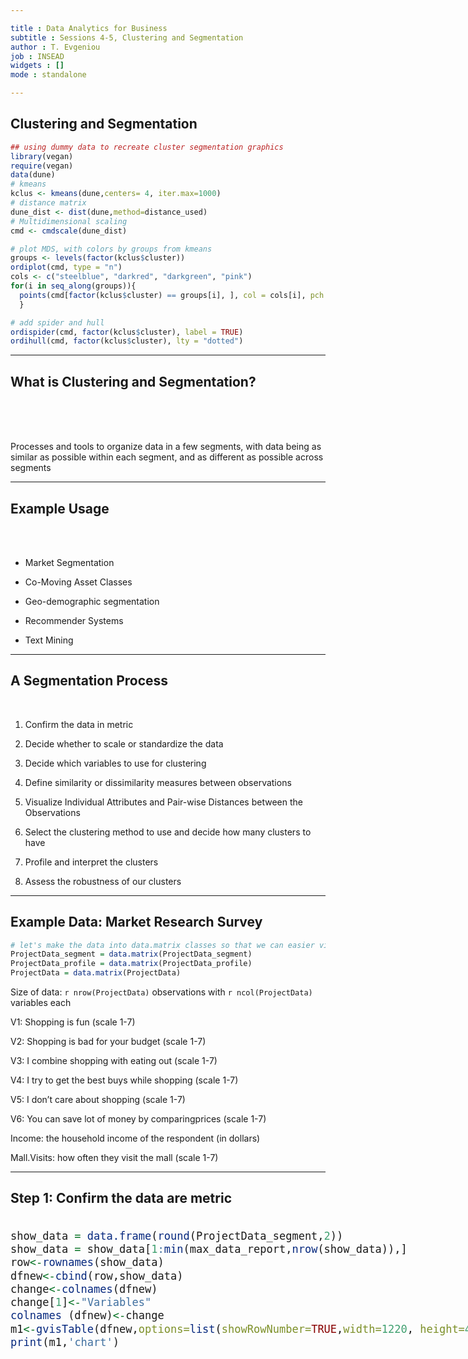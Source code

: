 ```yaml
---

title : Data Analytics for Business
subtitle : Sessions 4-5, Clustering and Segmentation
author : T. Evgeniou 
job : INSEAD
widgets : []
mode : standalone 

---
```


## Clustering and Segmentation

```r
## using dummy data to recreate cluster segmentation graphics
library(vegan)
require(vegan)
data(dune)
# kmeans
kclus <- kmeans(dune,centers= 4, iter.max=1000)
# distance matrix
dune_dist <- dist(dune,method=distance_used)
# Multidimensional scaling
cmd <- cmdscale(dune_dist)
```

```r
# plot MDS, with colors by groups from kmeans
groups <- levels(factor(kclus$cluster))
ordiplot(cmd, type = "n")
cols <- c("steelblue", "darkred", "darkgreen", "pink")
for(i in seq_along(groups)){
  points(cmd[factor(kclus$cluster) == groups[i], ], col = cols[i], pch = 16)
  }

# add spider and hull
ordispider(cmd, factor(kclus$cluster), label = TRUE)
ordihull(cmd, factor(kclus$cluster), lty = "dotted")
```


---

## What is Clustering and Segmentation?

<br>
<br>
<br>

Processes and tools to organize data in a few segments, with data being as similar as possible within each segment, and as different as possible across segments

---

## Example Usage

<br>
<br>

- Market Segmentation

- Co-Moving Asset Classes

- Geo-demographic segmentation

- Recommender Systems

- Text Mining


---

## A Segmentation Process

<br>

1. Confirm the data in metric 

2. Decide whether to scale or standardize the data

3. Decide which variables to use for clustering

4. Define similarity or dissimilarity measures between observations

5. Visualize Individual Attributes and  Pair-wise Distances between the Observations

6. Select the clustering method to use and decide how many clusters to have

7. Profile and interpret the clusters 

8. Assess the robustness of our clusters

---

## Example Data: Market Research Survey


```r
# let's make the data into data.matrix classes so that we can easier visualize them
ProjectData_segment = data.matrix(ProjectData_segment)
ProjectData_profile = data.matrix(ProjectData_profile)
ProjectData = data.matrix(ProjectData)
```

Size of data: `r nrow(ProjectData)` observations with `r ncol(ProjectData)` variables each

V1: Shopping is fun (scale 1-7)

V2: Shopping is bad for your budget (scale 1-7)

V3: I combine shopping with eating out (scale 1-7)

V4: I try to get the best buys while shopping (scale 1-7)

V5: I don't care about shopping (scale 1-7)

V6: You can save lot of money by comparingprices (scale 1-7)

Income: the household income of the respondent (in dollars)

Mall.Visits: how often they visit the mall (scale 1-7)

---

## Step 1: Confirm the data are metric 


<style>
.wrapper{
height: 120%;
width: 900px;
overflow: auto;
}
</style>
<div class="wrapper" style="font-size:20px;">
<div class="row">
<div class="col-md-3">
```r
show_data = data.frame(round(ProjectData_segment,2))
show_data = show_data[1:min(max_data_report,nrow(show_data)),]
row<-rownames(show_data)
dfnew<-cbind(row,show_data)
change<-colnames(dfnew)
change[1]<-"Variables"
colnames (dfnew)<-change
m1<-gvisTable(dfnew,options=list(showRowNumber=TRUE,width=1220, height=400,allowHTML=TRUE,page='disable'))
print(m1,'chart')
```
</div>
</div>
</div>

---

## Step 2: Decide whether to scale or standardize the data: Summary Statistics

<br>

<style>
.wrapper{
height: 120%;
width: 900px;
overflow: auto;
}
</style>
<div class="wrapper" style="font-size:20px;">
<div class="row">
<div class="col-md-3">
```r
show_data = data.frame(round(my_summary(ProjectData_segment),2))
#show_data = show_data[1:min(max_data_report,nrow(show_data)),]
row<-rownames(show_data)
dfnew<-cbind(row,show_data)
change<-colnames(dfnew)
change[1]<-"Variables"
colnames (dfnew)<-change
m1<-gvisTable(dfnew,options=list(showRowNumber=TRUE,width=1220, height=400,allowHTML=TRUE,page='disable'))
print(m1,'chart')
```
</div>
</div>
</div>


---

## Data Standardization: Example Code

<br>
<br>

```r
ProjectData_segment_scaled=apply(ProjectData_segment,2, function(r) {
  if (sd(r)!=0) { 
    res=(r-mean(r))/sd(r) 
    } else { 
      res=0*r; res
      }
  })
```

---

## Standardized Data: Summary Statistics

<br>

<style>
.wrapper{
height: 120%;
width: 900px;
overflow: auto;
}
</style>
<div class="wrapper" style="font-size:20px;">
<div class="row">
<div class="col-md-3">
```r
show_data = data.frame(round(my_summary(ProjectData_segment_scaled),2))
#show_data = show_data[1:min(max_data_report,nrow(show_data)),]
row<-rownames(show_data)
dfnew<-cbind(row,show_data)
change<-colnames(dfnew)
change[1]<-"Variables"
colnames (dfnew)<-change
m1<-gvisTable(dfnew,options=list(showRowNumber=TRUE,width=1220, height=400,allowHTML=TRUE,page='disable'))
print(m1,'chart')
```
</div>
</div>
</div>

---

## Step 3. Decide which variables to use for clustering

<br>
<br>
<br>

The choice of the variables used for clustering is critically important 
<br>
<br>

Tpically we use different variables for segmentation (the "segmentation variables") and different ones for profiling (the "profiling variables")

<br>
<br>

Remember: Segmentation is an iterative process

---

## Step 4. Define similarity or dissimilarity measures between observations


Defining what we mean when we say "similar" or "different" observations is a key part of cluster analysis which often requires a lot of contextual knowledge and creativity 

<br>
<br>


There are literally thousands of rigorous mathematical definitions of distance between observations/vectors

<br>
<br>

The user can manually define such distance metrics

---

## Distances across our data using the Euclidean distance

<br>
<br>

```r
euclidean_pairwise <- as.matrix(dist(head(ProjectData_segment, 5), method="euclidean"))
euclidean_pairwise <- euclidean_pairwise*lower.tri(euclidean_pairwise) + euclidean_pairwise*diag(euclidean_pairwise) + 10e10*upper.tri(euclidean_pairwise)
euclidean_pairwise[euclidean_pairwise==10e10] <- NA
```

<style>
.wrapper{
height: 120%;
width: 900px;
overflow: auto;
}
</style>
<div class="wrapper" style="font-size:20px;">
<div class="row">
<div class="col-md-3">
```r
print(xtable(euclidean_pairwise, caption="Pairwise Distances between the first 5 observations using The Euclidean Distance Metric", digits=1), type="html", html.table.attributes = "class='table table-striped table-hover table-bordered'", caption.placement="top", comment = FALSE, include.rownames = FALSE)
```
</div>
</div>
</div>


---

## Distances across our data using the Manhattan distance

<br>
<br>

```r
manhattan_pairwise <- as.matrix(dist(head(ProjectData_segment, 5), method="manhattan"))
manhattan_pairwise <- manhattan_pairwise*lower.tri(manhattan_pairwise) + manhattan_pairwise*diag(manhattan_pairwise) + 10e10*upper.tri(manhattan_pairwise)
manhattan_pairwise[manhattan_pairwise==10e10] <- NA
```

<style>
.wrapper{
height: 120%;
width: 900px;
overflow: auto;
}
</style>
<div class="wrapper" style="font-size:20px;">
<div class="row">
<div class="col-md-3">
```r
print(xtable(manhattan_pairwise, caption="Pairwise Distances between the first 5 observations using The Manhattan Distance Metric", digits=1), type="html", html.table.attributes = "class='table table-striped table-hover table-bordered'", caption.placement="top", comment = FALSE, include.rownames = FALSE)
```
</div>
</div>
</div>


---


## Manually Defined Distances: an Example

<br>
<br>
<br>

```r
My_Distance_function<-function(x,y){sum(abs(x-y)>2)}
```

---


## Manually Defined Distances: an Example

<br>
<br>

```r
Manual_Pairwise=apply(head(ProjectData_segment,5),1,function(i) apply(head(ProjectData_segment,5),1,function(j) My_Distance_function(i,j) ))
Manual_Pairwise <- Manual_Pairwise * lower.tri(Manual_Pairwise) + Manual_Pairwise * diag(Manual_Pairwise) + 10e10*upper.tri(Manual_Pairwise)
Manual_Pairwise[Manual_Pairwise == 10e10] <- NA
```

<style>
.wrapper{
height: 120%;
width: 900px;
overflow: auto;
}
</style>
<div class="wrapper" style="font-size:20px;">
<div class="row">
<div class="col-md-3">
```r
print(xtable(Manual_Pairwise, caption="Pairwise Distances between the first 5 observations using a simple manually defined Distance Metric", digits=1), type="html", html.table.attributes = "class='table table-striped table-hover table-bordered'", caption.placement="top", comment = FALSE, include.rownames = FALSE)
```
</div>
</div>
</div>


---

## Step 5. Visualize Individual Attributes and  Pair-wise Distances between the Observations

---


## Histogram of all pairwise distances 

Distance Used:  `r distance_used` 
```r
Pairwise_Distances <- dist(ProjectData_segment, method = distance_used) 
hist(Pairwise_Distances, main = NULL, xlab="Histogram of all pairwise Distances between observtions", ylab="Frequency")
```


---

## Step 6. Select the clustering method to use and decide how many clusters to have

<br>
<br>

There are many clustering methods. Two common ones are:

* Hierarchical Methods

* Non-Hierarchical Methods (e.g. k-means)

<br>

We can plug-and-play (with CARE) this "black box" in our analysis 

---


## Hierarchical Clustering: Dendrogram

<style>
.wrapper{
height: 120%;
width: 900px;
overflow: auto;
}
</style>
<div class="wrapper" style="font-size:20px;">
```r
Hierarchical_Cluster_distances <- dist(ProjectData_segment, method=distance_used)
Hierarchical_Cluster <- hclust(Hierarchical_Cluster_distances, method=hclust_method)
# Display dendogram
plot(Hierarchical_Cluster, main = NULL, sub=NULL, labels = 1:nrow(ProjectData_segment), xlab="Our Observations", cex.lab=1, cex.axis=1) 
# Draw dendogram with red borders around the 3 clusters
rect.hclust(Hierarchical_Cluster, k=numb_clusters_used, border="red") 
```
<div>

---

## Hierarchical Clustering Dendrogram Heights Plot

<style>
.wrapper{
height: 40%;
width: 800px;
overflow: auto;
}
</style>
<div class="wrapper" style="font-size:15px;">
```r
max <- nrow(ProjectData)
num <- max - 1
df1 <- cbind(as.data.frame(Hierarchical_Cluster$height[length(Hierarchical_Cluster$height):1]), c(1:num))
colnames(df1) <- c("distances","index")
Line <- gvisLineChart(as.data.frame(df1), xvar="index", yvar="distances", options=list(title='Distances plot', legend="right", width=900, height=600, hAxis="{title:'Number of Components', titleTextStyle:{color:'black'}}", vAxes="[{title:'Distances'}]", series="[{color:'green',pointSize:3, targetAxisIndex: 0}]"))
print(Line,'chart')
```
<div>

---

## Cluster Membership: Hierarchical Clustering

<br>

```r
cluster_memberships_hclust <- as.vector(cutree(Hierarchical_Cluster, k=numb_clusters_used)) # cut tree into 3 clusters
cluster_ids_hclust=unique(cluster_memberships_hclust)
ProjectData_with_hclust_membership <- cbind(1:length(cluster_memberships_hclust),cluster_memberships_hclust)
colnames(ProjectData_with_hclust_membership)<-c("Observation Number","Cluster_Membership")
```


<style>
.wrapper{
height: 120%;
width: 900px;
overflow: auto;
}
</style>
<div class="wrapper" style="font-size:20px;">
<div class="row">
<div class="col-md-6">
```r
show_data = data.frame(round(ProjectData_with_hclust_membership,2))
show_data = show_data[1:min(max_data_report,nrow(show_data)),]
row<-rownames(show_data)
dfnew<-cbind(row,show_data)
change<-colnames(dfnew)
change[1]<-"Observation"
colnames (dfnew)<-change
m1<-gvisTable(dfnew,options=list(showRowNumber=TRUE,width=1220, height=400,allowHTML=TRUE,page='disable'))
print(m1,'chart')
```
</div>
</div>
</div>

---

## Cluster Membership: K-means Clustering

Note: K-means does not necessarily lead to the same solution every time you run it

<br>

```r
kmeans_clusters <- kmeans(ProjectData_segment,centers= numb_clusters_used, iter.max=2000, algorithm=kmeans_method)

ProjectData_with_kmeans_membership <- cbind(1:length(kmeans_clusters$cluster),kmeans_clusters$cluster)
colnames(ProjectData_with_kmeans_membership)<-c("Observation Number","Cluster_Membership")
```


<style>
.wrapper{
height: 120%;
width: 900px;
overflow: auto;
}
</style>
<div class="wrapper" style="font-size:20px;">
<div class="row">
<div class="col-md-6">
```r
show_data = data.frame(round(ProjectData_with_kmeans_membership,2))
show_data = show_data[1:min(max_data_report,nrow(show_data)),]
row<-rownames(show_data)
dfnew<-cbind(row,show_data)
change<-colnames(dfnew)
change[1]<-"Observation"
colnames (dfnew)<-change
m1<-gvisTable(dfnew,options=list(showRowNumber=TRUE,width=1220, height=400,allowHTML=TRUE,page='disable'))
print(m1,'chart')
```
</div>
</div>
</div>

---

## Step 7. Profile and interpret the clusters 

<br>
<br>
<br>

Data analytics is used to eventually make decisions, and that is feasible only when we are comfortable (enough) with our understanding of the analytics results, including our ability to clearly interpret them. 

---

## Cluster Profiling: Cluster Centers of Profling Variables


<br>

```r
cluster_memberships_kmeans <- kmeans_clusters$cluster 
cluster_ids_kmeans <- unique(cluster_memberships_kmeans)
```

```r

cluster_memberships <- cluster_memberships_hclust
cluster_ids <-  cluster_ids_hclust  
if (profile_with == "hclust"){
  cluster_memberships <- cluster_memberships_hclust
  cluster_ids <-  cluster_ids_hclust  
  }
if (profile_with == "kmeans"){
  cluster_memberships <- cluster_memberships_kmeans
  cluster_ids <-  cluster_ids_kmeans
  }

population_average = matrix(apply(ProjectData_profile, 2, mean), ncol=1)
colnames(population_average) <- "Population"
Cluster_Profile_mean <- sapply(sort(cluster_ids), function(i) apply(ProjectData_profile[(cluster_memberships==i), ], 2, mean))
if (ncol(ProjectData_profile) <2)
  Cluster_Profile_mean=t(Cluster_Profile_mean)
colnames(Cluster_Profile_mean) <- paste("Segment", 1:length(cluster_ids), sep=" ")
cluster.profile <- cbind (population_average,Cluster_Profile_mean)
```

<style>
.wrapper{
height: 120%;
width: 900px;
overflow: auto;
}
</style>
<div class="wrapper" style="font-size:20px;">
<div class="row">
<div class="col-md-6">
```r
show_data = data.frame(round(cluster.profile,2))
#show_data = show_data[1:min(max_data_report,nrow(show_data)),]
row<-rownames(show_data)
dfnew<-cbind(row,show_data)
change<-colnames(dfnew)
change[1]<-"Variables"
colnames (dfnew)<-change
m1<-gvisTable(dfnew,options=list(showRowNumber=TRUE,width=1220, height=400,allowHTML=TRUE,page='disable'))
print(m1,'chart')

```
</div>
</div>
</div>

--- 

## Interpretation: Snake Plots

<style>
.wrapper{
height: 160%;
width: 900px;
overflow: auto;
}
</style>
<div class="wrapper" style="font-size:20px;">
```r
ProjectData_scaled=apply(ProjectData,2, function(r) {if (sd(r)!=0) res=(r-mean(r))/sd(r) else res=0*r; res})
ProjectData_scaled_profile = ProjectData_scaled[, profile_attributes_used,drop=F]

Cluster_Profile_standar_mean <- sapply(sort(cluster_ids), function(i) apply(ProjectData_scaled_profile[(cluster_memberships==i), ,drop = F], 2, mean))
if (ncol(ProjectData_scaled_profile) < 2)
  Cluster_Profile_standar_mean = t(Cluster_Profile_standar_mean)
colnames(Cluster_Profile_standar_mean) <- paste("Segment", 1:length(cluster_ids), sep=" ")

plot(Cluster_Profile_standar_mean[, 1,drop=F], type="l", col="red", main="Snake plot for each cluster", ylab="mean of cluster", xlab="profiling variables (standardized)",ylim=c(min(Cluster_Profile_standar_mean),max(Cluster_Profile_standar_mean))) 
for(i in 2:ncol(Cluster_Profile_standar_mean))
  lines(Cluster_Profile_standar_mean[, i], col="blue")
```
</div>


--- 

## Interpretation: Ratio to Average of Total Population (1 = Average)


```r
population_average_matrix <- population_average[,"Population",drop=F] %*% matrix(rep(1,ncol(Cluster_Profile_mean)),nrow=1)
cluster_profile_ratios <- (ifelse(population_average_matrix==0, 0,Cluster_Profile_mean/population_average_matrix))
colnames(cluster_profile_ratios) <- paste("Segment", 1:ncol(cluster_profile_ratios), sep=" ")
rownames(cluster_profile_ratios) <- colnames(ProjectData)[profile_attributes_used]
## printing the result in a clean-slate table
```

<style>
.wrapper{
height: 120%;
width: 900px;
overflow: auto;
}
</style>
<div class="wrapper" style="font-size:20px;">
<div class="row">
<div class="col-md-6">
```r
show_data = data.frame(round(cluster_profile_ratios,2))
#show_data = show_data[1:min(max_data_report,nrow(show_data)),]
row<-rownames(show_data)
dfnew<-cbind(row,show_data)
change<-colnames(dfnew)
change[1]<-"Variables"
colnames (dfnew)<-change
m1<-gvisTable(dfnew,options=list(showRowNumber=TRUE,width=1220, height=400,allowHTML=TRUE,page='disable'))
#print(m1,'chart')
cat(renderHeatmapX(cluster_profile_ratios, border=1, center = 1, minvalue = heatmin))
```
</div>
</div>
</div>

---

## The data

Size of data: `r nrow(ProjectData)` observations with `r ncol(ProjectData)` variables each

V1: Shopping is fun (scale 1-7)

V2: Shopping is bad for your budget (scale 1-7)

V3: I combine shopping with eating out (scale 1-7)

V4: I try to get the best buys while shopping (scale 1-7)

V5: I don't care about shopping (scale 1-7)

V6: You can save lot of money by comparingprices (scale 1-7)

Income: the household income of the respondent (in dollars)

Mall.Visits: how often they visit the mall (scale 1-7)

--- 

## Step 8. Assess the robustness of our clusters

<br>
<br>

Are the clusters stable when we use:
<br>
<br>

- using different subsets of the original data
- using variations of the original segmentation attributes
- using different distance metrics
- using different segmentation methods
- using different numbers of clusters


--- 

## Example Robustness Test: Different Methods

<br>
<br>

```r
# First, make sure the segment ids are correctly aligned
cluster_overlaps <- Reduce(cbind,lapply(1:length(cluster_ids_kmeans), function(i) {
  overlaps <- sapply(1:length(cluster_ids_hclust), function(j) {
    length(intersect(which(cluster_memberships_kmeans==i), 
                     which(cluster_memberships_hclust==j))) } );
  overlaps}))
max_cluster_overlap = rep(0,length(cluster_ids_kmeans))
for (i in 1:length(cluster_ids_kmeans)){
  highest_now = which.max(cluster_overlaps)
  hclust_id_now = highest_now %% length(cluster_ids_kmeans)
  hclust_id_now = ifelse(hclust_id_now == 0, 3, hclust_id_now)
  kmeans_id_now = ceiling(highest_now/length(cluster_ids_kmeans))
  max_cluster_overlap[kmeans_id_now] <- hclust_id_now
  cluster_overlaps[hclust_id_now,] <- 0
  cluster_overlaps[,kmeans_id_now] <- 0
}
cluster_memberships_kmeans_aligned <- rep(0,length(cluster_memberships_kmeans))
for (i in 1:length(cluster_ids_kmeans))
  cluster_memberships_kmeans_aligned[(cluster_memberships_kmeans==i)] <- max_cluster_overlap[i]

# Now calculate the overlaps
# First, the total overlap
total_observations_overlapping <- 100*sum(cluster_memberships_kmeans_aligned==cluster_memberships_hclust) / length(cluster_memberships_hclust)
# Then, per cluster
per_cluster_observations_overlapping <- sapply(1:length(cluster_ids_kmeans), function(i) 100*length(intersect(which(cluster_memberships_kmeans_aligned==i),which(cluster_memberships_hclust==i)))/sum(cluster_memberships_kmeans_aligned==i))
per_cluster_observations_overlapping <- matrix(per_cluster_observations_overlapping, nrow=1)
colnames(per_cluster_observations_overlapping) <- paste("Segment",1:length(per_cluster_observations_overlapping),sep=" ")
```

<br>
<br>

<div class="row">
<div class="col-md-3">
```r
print(xtable(per_cluster_observations_overlapping, caption = paste(paste("The percentage of observations belonging to the same segment is", total_observations_overlapping, sep=" "), "%."), digits=1), type="html", html.table.attributes = "class='table table-striped table-hover table-bordered'", caption.placement="top", comment = FALSE, include.rownames = FALSE)
```
</div>
</div>
<br>

How much overlap should we expect across clustering solutions?


--- 
## Key Technical Terms and Lessons

- Segmentation Variables
- Profiling Variables
- Distance Metrics
- Hierarchical Clustering
- Dendrogram
- K-means Clustering
- Robustness: Statistics, Interpretation, Decisions
- Actionability, Interpretability, Statistical Robustness

--- 
## Group Work

1. How many market segments (clusters) are there? Why?

2. How would you describe the segments?

3. How would the segments inform the strategy of CreeqBoat?


--- 

## Next Class: Discriminant Analysis, Purchase Drivers, and Linking Analytics to Business Decisions

